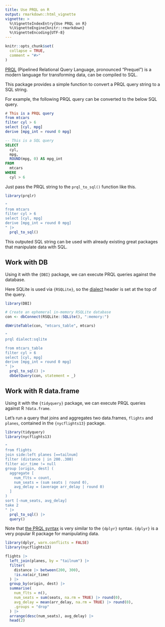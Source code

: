```yaml
---
title: Use PRQL on R
output: rmarkdown::html_vignette
vignette: >
  %\VignetteIndexEntry{Use PRQL on R}
  %\VignetteEngine{knitr::rmarkdown}
  %\VignetteEncoding{UTF-8}
---
```


```r
knitr::opts_chunk$set(
  collapse = TRUE,
  comment = "#>"
)
```

[PRQL](https://prql-lang.org/) (Pipelined Relational Query Language, pronounced "Prequel")
is a modern language for transforming data, can be compiled to SQL.

This package provides a simple function to convert a PRQL query string to a SQL string.

For example, the following PRQL query can be converted to the below SQL query.

```elm
# This is a PRQL query
from mtcars
filter cyl > 6
select [cyl, mpg]
derive [mpg_int = round 0 mpg]
```

```sql
-- This is a SQL query
SELECT
  cyl,
  mpg,
  ROUND(mpg, 0) AS mpg_int
FROM
  mtcars
WHERE
  cyl > 6
```

Just pass the PRQL string to the `prql_to_sql()` function like this.

```r
library(prqlr)

"
from mtcars
filter cyl > 6
select [cyl, mpg]
derive [mpg_int = round 0 mpg]
" |>
  prql_to_sql()
```

This outputed SQL string can be used with already existing great packages that manipulate data with SQL.

## Work with DB

Using it with the `{DBI}` package, we can execute PRQL queries against the database.

Here SQLite is used via `{RSQLite}`,
so the [dialect](https://prql-lang.org/book/queries/dialect_and_version.html) header
is set at the top of the query.

```r
library(DBI)

# Create an ephemeral in-memory RSQLite database
con <- dbConnect(RSQLite::SQLite(), ":memory:")

dbWriteTable(con, "mtcars_table", mtcars)

"
prql dialect:sqlite

from mtcars_table
filter cyl > 6
select [cyl, mpg]
derive [mpg_int = round 0 mpg]
" |>
  prql_to_sql() |>
  dbGetQuery(con, statement = _)
```

## Work with R data.frame

Using it with the `{tidyquery}` package, we can execute PRQL queries against R `?data.frame`.

Let's run a query that joins and aggregates two data.frames, `flights` and `planes`,
contained in the `{nycflights13}` package.

```r
library(tidyquery)
library(nycflights13)

"
from flights
join side:left planes [==tailnum]
filter (distance | in 200..300)
filter air_time != null
group [origin, dest] (
  aggregate [
    num_flts = count,
    num_seats = (sum seats | round 0),
    avg_delay = (average arr_delay | round 0)
  ]
)
sort [-num_seats, avg_delay]
take 2
" |>
  prql_to_sql() |>
  query()
```

Note that [the PRQL syntax](https://prql-lang.org/book/) is very similar to the `{dplyr}` syntax.
`{dplyr}` is a very popular R package for manipulating data.

```r
library(dplyr, warn.conflicts = FALSE)
library(nycflights13)

flights |>
  left_join(planes, by = "tailnum") |>
  filter(
    distance |> between(200, 300),
    !is.na(air_time)
  ) |>
  group_by(origin, dest) |>
  summarise(
    num_flts = n(),
    num_seats = sum(seats, na.rm = TRUE) |> round(0),
    avg_delay = mean(arr_delay, na.rm = TRUE) |> round(0),
    .groups = "drop"
  ) |>
  arrange(desc(num_seats), avg_delay) |>
  head(2)
```
